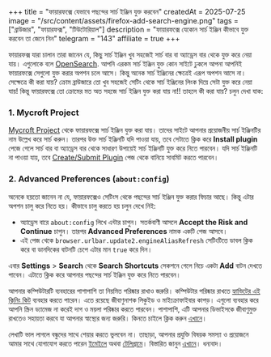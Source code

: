 +++
title = "ফায়ারফক্সে যেভাবে পছন্দের সার্চ ইঞ্জিন যুক্ত করবেন"
createdAt = 2025-07-25
image = "/src/content/assets/firefox-add-search-engine.png"
tags = ["ব্রাউজার", "ফায়ারফক্স", "টিউটোরিয়াল"]
description = "ফায়ারফক্সে যেকোন সার্চ ইঞ্জিন কীভাবে যুক্ত করবেন তা জেনে নিন"
telegram = "143"
affiliate = true
+++

ফায়ারফক্স যারা চালান তারা জানেন যে, কিছু সার্চ ইঞ্জিন খুব সহজেই সার্চ বার বা অ্যাড্রেস বার থেকে যুক্ত করে নেয়া যায়। এগুলোকে বলে [OpenSearch](https://developer.mozilla.org/docs/Web/OpenSearch). আপনি এরকম সার্চ ইঞ্জিন যুক্ত কোন সাইটে ঢুকলে আপনা আপনিই ফায়ারফক্সে সেগুলো যুক্ত করার অপশন চলে আসে। কিন্তু অনেক সার্চ ইঞ্জিনের ক্ষেত্রেই এরূপ অপশন আসে না। সেক্ষেত্রে কী করা যায়? ক্রোম ব্রাউজারে তো খুব সহজেই সেটিং থেকে সার্চ ইঞ্জিনের লিংক দিয়ে সেটা যুক্ত করে নেয়া যায়! কিন্তু ফায়ারফক্সে তো ক্রোমের মত অত সহজে সার্চ ইঞ্জিন যুক্ত করা যায় না!! তাহলে কী করা যায়? চলুন দেখা যাক:

### 1. Mycroft Project

[Mycroft Project](https://mycroftproject.com/) থেকে ফায়ারফক্সে সার্চ ইঞ্জিন যুক্ত করা যায়। তাদের সাইটে আপনার প্রয়োজনীয় সার্চ ইঞ্জিনটির নাম উল্লেখ করে সার্চ করুন। তারপর উক্ত সার্চ ইঞ্জিনটি যদি পাওয়া যায়, তবে সেটাতে ক্লিক করে **Install plugin** পেজে গেলে সার্চ বার বা অ্যাড্রেস বার থেকে সাধারণ উপায়েই সার্চ ইঞ্জিনটি যুক্ত করে নিতে পারবেন। যদি সার্চ ইঞ্জিনটি না পাওয়া যায়, তবে [Create/Submit Plugin](https://mycroftproject.com/submitos.html) পেজ থেকে বানিয়ে সাবমিট করতে পারবেন।

### 2. Advanced Preferences (`about:config`)

অনেকে হয়তো জানেন না যে, ফায়ারফক্সেও সেটিংস থেকে পছন্দের সার্চ ইঞ্জিন যুক্ত করার ফিচার আছে। কিন্তু এটার অপশন চালু করে নিতে হয়। কীভাবে চালু করতে হয় চলুন দেখে নিই:

- অ্যাড্রেস বারে `about:config` লিখে এন্টার চাপুন। সতর্কবাণী আসলে **Accept the Risk and Continue** চাপুন। তারপর **Advanced Preferences** নামক একটি পেজ আসবে।
- এই পেজ থেকে `browser.urlbar.update2.engineAliasRefresh` সেটিংটিতে ডাবল ক্লিক করে বা ডানদিকের বাটনটি চেপে এটার মান `true` করে দিন।

এবার **Settings** > **Search** থেকে **Search Shortcuts** সেকশনে গেলে নিচে একটা **Add** বাটন দেখতে পাবেন। এটাতে ক্লিক করে আপনার পছন্দের সার্চ ইঞ্জিন যুক্ত করে নিতে পারবেন।

আপনার কম্পিউটারটি ব্যবহারের পাশাপাশি তা নিয়মিত পরিষ্কার রাখাও জরুরি। কম্পিউটার পরিষ্কার রাখতে [হ্যাভিটের এই ক্লিনিং কিট](https://rkmri.co/2epINlAM0Mop/) ব্যবহার করতে পারেন। এতে রয়েছে জীবাণুনাশক লিকুইড ও মাইক্রোফাইবার কাপড়। এগুলো ব্যবহার করে আপনি স্ক্রিন ড্যামেজ না করেই দাগ ও ময়লা পরিষ্কার করতে পারবেন। পাশাপাশি, এটি আপনার ডিভাইসকে জীবাণুমুক্ত রাখতেও সহায়তা করবে যা আপনার স্বাস্থ্যের জন্য জরুরি। কিনতে চাইলে ক্লিক করুন [এখানে](https://rkmri.co/2epINlAM0Mop/)।

লেখাটি ভাল লাগলে বন্ধুদের সাথে শেয়ার করতে ভুলবেন না। তাছাড়া, আপনার প্রযুক্তি বিষয়ক সমস্যা ও প্রয়োজনে আমার সাথে যোগাযোগ করতে পারেন [ইমেইলে](mailto:khalidershell.duarg@slmail.me) অথবা [টেলিগ্রামে](https://t.me/khalidershell)। বিস্তারিত জানুন [এখানে](services)। ধন্যবাদ।
